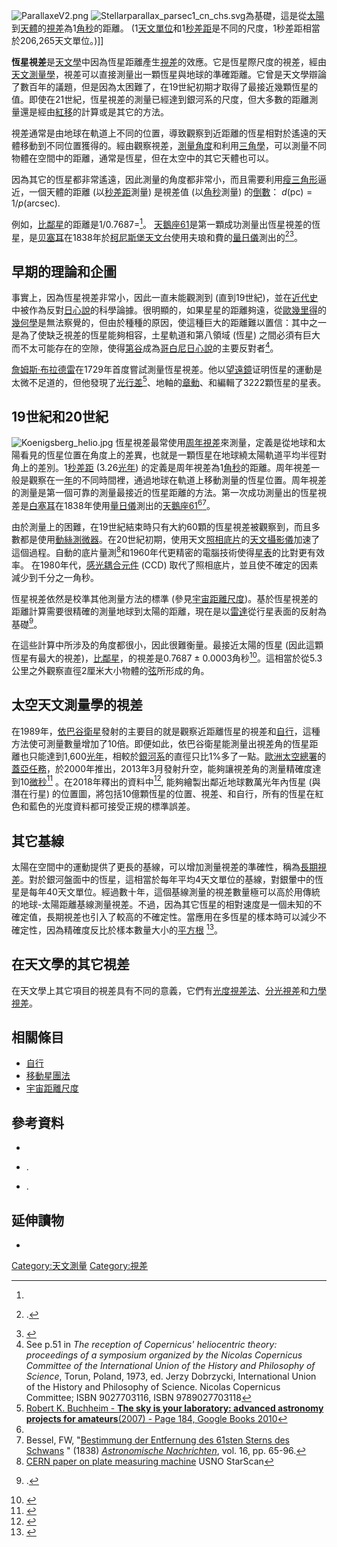 [[Image:ParallaxeV2.png|thumb]]
[[Image:Stellarparallax_parsec1_cn_chs.svg|thumb]]為基礎，這是從[[太陽|太陽]]到[[天體|天體]]的[[視差|視差]]為1[[角秒|角秒]]的距離。 (1[[天文單位|天文單位]]和1[[秒差距|秒差距]]是不同的尺度，1秒差距相當於206,265天文單位。)]]

'''恆星視差'''是[[天文學|天文學]]中因為恆星距離產生[[視差|視差]]的效應。它是恆星際尺度的視差，經由[[天文測量學|天文測量學]]，視差可以直接測量出一顆恆星與地球的準確距離。它曾是天文學辯論了數百年的議題，但是因為太困難了，在19世紀初期才取得了最接近幾顆恆星的值。即使在21世紀，恆星視差的測量已經達到銀河系的尺度，但大多數的距離測量還是經由[[紅移|紅移]]的計算或是其它的方法。 

視差通常是由地球在軌道上不同的位置，導致觀察到近距離的恆星相對於遙遠的天體移動到不同位置獲得的。經由觀察視差，[[測量|測量]][[角度|角度]]和利用[[三角學|三角學]]，可以測量不同物體在空間中的距離，通常是恆星，但在太空中的其它天體也可以。 

因為其它的恆星都非常遙遠，因此測量的角度都非常小，而且需要利用[[瘦三角形|瘦三角形]]逼近，一個天體的距離 (以[[秒差距|秒差距]]測量) 是視差值 (以[[角秒|角秒]]測量) 的[[倒數|倒數]]：
<math>d (\mathrm{pc}) = 1 / p (\mathrm{arcsec}).</math> 

例如，[[比鄰星|比鄰星]]的距離是1/0.7687={{convert|1.3009|pc|ly}}<ref name="apj118"/>。 [[天鵝座61|天鵝座61]]是第一顆成功測量出恆星視差的恆星，是[[弗里德里希·威廉·贝塞尔|贝塞耳]]在1838年於[[柯尼斯堡天文台|柯尼斯堡天文台]]使用夫琅和費的[[量日儀|量日儀]]測出的<ref name=ZG44>{{harvnb|Zeilik|Gregory|1998 | loc=p. 44}}.</ref><ref name=hirschgoogle>{{Cite web |url=http://books.google.com/books?id=CW6tqdhVMJoC&pg=PA259&dq=heliometer+61+cygni&hl=en&ei=rDGaTJfTBoH6lweFoKht&sa=X&oi=book_result&ct=result&resnum=5&ved=0CDcQ6AEwBA#v=onepage&q=heliometer%2061%20cygni&f=false |title=Alan W. Hirshfeld - '''Parallax: The Race to Measure the Cosmos''' (2002) - Page 259, Google Books 2010 |access-date=2012-02-15 |archive-date=2015-04-16 |archive-url=https://web.archive.org/web/20150416135852/http://books.google.com/books?id=CW6tqdhVMJoC&pg=PA259&dq=heliometer+61+cygni&hl=en&ei=rDGaTJfTBoH6lweFoKht&sa=X&oi=book_result&ct=result&resnum=5&ved=0CDcQ6AEwBA#v=onepage&q=heliometer%2061%20cygni&f=false |dead-url=no }}</ref>。

==早期的理論和企圖==
事實上，因為恆星視差非常小，因此一直未能觀測到 (直到19世紀)，並在[[近代史|近代史]]中被作為反對[[日心說|日心說]]的科學論據。很明顯的，如果星星的距離夠遠，從[[歐幾里得|歐幾里得]]的[[幾何學|幾何學]]是無法察覺的，但由於種種的原因，使這種巨大的距離難以置信：其中之一是為了使缺乏視差的恆星能夠相容，土星軌道和第八領域 (恆星) 之間必須有巨大而不太可能存在的空隙，使得[[第谷|第谷]]成為[[哥白尼日心說|哥白尼日心說]]的主要反對者<ref>See p.51 in ''The reception of Copernicus' heliocentric theory: proceedings of a symposium organized by the Nicolas Copernicus Committee of the International Union of the History and Philosophy of Science'', Torun, Poland, 1973, ed. Jerzy Dobrzycki, International Union of the History and Philosophy of Science. Nicolas Copernicus Committee; ISBN 9027703116, ISBN 9789027703118</ref>。

[[詹姆斯·布拉德雷|詹姆斯·布拉德雷]]在1729年首度嘗試測量恆星視差。他以[[望遠鏡|望遠鏡]]证明恆星的運動是太微不足道的，但他發現了[[光行差|光行差]]<ref>[http://books.google.com/books?id=JARaN7Jmm9cC&pg=PA184&dq=Starlight+astronomy+astrometry&hl=en&ei=6K6kTPGCNoOglAf5wZDXDA&sa=X&oi=book_result&ct=result&resnum=1&ved=0CDEQ6AEwAA#v=onepage&q=Starlight%20astronomy%20astrometry&f=false Robert K. Buchheim - '''The sky is your laboratory: advanced astronomy projects for amateurs'''(2007) - Page 184, Google Books 2010]</ref>、地軸的[[章動|章動]]、和編輯了3222顆恆星的星表。

==19世紀和20世紀==
[[Image:Koenigsberg_helio.jpg|thumb]]
恆星視差最常使用[[周年視差|周年視差]]來測量，定義是從地球和太陽看見的恆星位置在角度上的差異，也就是一顆恆星在地球繞太陽軌道平均半徑對角上的差別。1[[秒差距|秒差距]] (3.26[[光年|光年]]) 的定義是周年視差為1[[角秒|角秒]]的距離。周年視差一般是觀察在一[[年|年]]的不同時間裡，通過地球在軌道上移動測量的恆星位置。周年視差的測量是第一個可靠的測量最接近的恆星距離的方法。第一次成功測量出的恆星視差是[[弗里德里希·威廉·贝塞尔|白塞耳]]在1838年使用[[量日儀|量日儀]]測出的[[天鵝座61|天鵝座61]]<ref name="ZG44" /><ref>Bessel, FW, "[http://www.ari.uni-heidelberg.de/gaia/documents/bessel-1838/index.html Bestimmung der Entfernung des 61sten Sterns des Schwans] {{webarchive|url=https://web.archive.org/web/20070624220502/http://www.ari.uni-heidelberg.de/gaia/documents/bessel-1838/index.html |date=2007-06-24 }}" (1838) ''[[Astronomische_Nachrichten|Astronomische Nachrichten]]'', vol. 16, pp. 65-96.</ref>。

由於測量上的困難，在19世紀結束時只有大約60顆的恆星視差被觀察到，而且多數都是使用[[動絲測微器|動絲測微器]]。在20世紀初期，使用天文[[照相底片|照相底片]]的[[天文攝影儀|天文攝影儀]]加速了這個過程。自動的底片量測<ref>[http://cdsweb.cern.ch/record/1107461 CERN paper on plate measuring machine] {{Wayback|url=http://cdsweb.cern.ch/record/1107461 |date=20200525192238 }} USNO StarScan</ref>和1960年代更精密的電腦技術使得[[星表|星表]]的比對更有效率。 在1980年代，[[感光耦合元件|感光耦合元件]] (CCD) 取代了照相底片，並且使不確定的因素減少到千分之一角秒。  

恆星視差依然是校準其他測量方法的標準 (參見[[宇宙距離尺度|宇宙距離尺度]])。基於恆星視差的距離計算需要很精確的測量地球到太陽的距離，現在是以[[雷達|雷達]]從行星表面的反射為基礎<ref>{{harvnb|Zeilik|Gregory|1998|loc=§ 22-3}}.</ref>。

在這些計算中所涉及的角度都很小，因此很難衡量。最接近太陽的恆星 (因此這顆恆星有最大的視差)，[[比鄰星|比鄰星]]，的視差是0.7687 ± 0.0003角秒<ref name="apj118">{{cite journal
 | author=Benedict, G. Fritz ''et al.''
 | title=Interferometric Astrometry of Proxima Centauri and Barnard's Star Using HUBBLE SPACE TELESCOPE Fine Guidance Sensor 3: Detection Limits for Substellar Companions
 | url=https://archive.org/details/sim_astronomical-journal_1999-08_118_2/page/1086
 | journal=The Astronomical Journal
 | year=1999 | volume=118 | issue=2 | pages=1086–1100
 | bibcode=1999astro.ph..5318B
 | doi=10.1086/300975
 | ref=harv }}</ref>。這相當於從5.3公里之外觀察直徑2厘米大小物體的[[弦|弦]]所形成的角。

==太空天文測量學的視差==
在1989年，[[依巴谷衛星|依巴谷衛星]]發射的主要目的就是觀察近距離恆星的視差和[[自行|自行]]，這種方法使可測量數量增加了10倍。即便如此，依巴谷衛星能測量出視差角的恆星距離也只能達到1,600[[光年|光年]]，相較於[[銀河系|銀河系]]的直徑只比1%多了一點。[[歐洲太空總署|歐洲太空總署]]的[[蓋亞任務|蓋亞任務]]，於2000年推出，2013年3月發射升空，能夠讓視差角的測量精確度達到10[[角秒|微秒]]<ref>{{cite web | last = Henney | first = Paul J. | title = ESA's Gaia Mission to study stars | publisher = Astronomy Today | date =  | url = http://www.astronomytoday.com/exploration/gaia.html | accessdate = 2008-03-08 | archive-date = 2008-03-17 | archive-url = https://web.archive.org/web/20080317052211/http://www.astronomytoday.com/exploration/gaia.html | dead-url = no }}</ref> 。在2018年釋出的資料中<ref>{{cite web | last = ESA | first = ESA | title = ESA's Gaia DR2 | publisher = ESA | date = 2018 | url = https://www.cosmos.esa.int/web/gaia/dr2 | 7 =  | access-date = 2018-03-19 | archive-date = 2020-05-10 | archive-url = https://web.archive.org/web/20200510095020/https://www.cosmos.esa.int/web/gaia/dr2 | dead-url = no }}</ref>, 能夠繪製出鄰近地球數萬光年內恆星 (與潛在行星) 的位置圖，將包括10億顆恆星的位置、視差、和自行，所有的恆星在紅色和藍色的光度資料都可接受正規的標準誤差。

==其它基線==
太陽在空間中的運動提供了更長的基線，可以增加測量視差的準確性，稱為[[長期視差|長期視差]]。對於銀河盤面中的恆星，這相當於每年平均4天文單位的基線，對銀暈中的恆星是每年40天文單位。經過數十年，這個基線測量的視差數量極可以高於用傳統的地球-太陽距離基線測量視差。不過，因為其它恆星的相對速度是一個未知的不確定值，長期視差也引入了較高的不確定性。當應用在多恆星的樣本時可以減少不確定性，因為精確度反比於樣本數量大小的[[平方根|平方根]] <ref>{{cite arxiv
 | last=Popowski | first=Piotr | coauthors=Gould, Andrew
 | date=1998-01-29
 | title=Mathematics of Statistical Parallax and the Local Distance Scale
 | eprint=astro-ph/9703140
 | class=astro-ph }}</ref>。

==在天文學的其它視差==
在天文學上其它項目的視差具有不同的意義，它們有[[光度視差法|光度視差法]]、[[分光視差|分光視差]]和[[力學視差|力學視差]]。

==相關條目==
*[[自行|自行]]
*[[移動星團法|移動星團法]]
*[[宇宙距離尺度|宇宙距離尺度]]

==參考資料==
{{Reflist}}
{{refbegin}}
*{{Cite book | last=Hirshfeld | first=Alan w. |title=Parallax: The Race to Measure the Cosmos | url=https://archive.org/details/parallax00alan |location=New York|publisher = W. H. Freeman |year=2001 |isbn = 0716737116 | ref=harv | postscript=<!--None-->}}
*{{Cite book | last=Whipple | first=Fred L. | year=2007 | title=Earth Moon and Planets | isbn=1406764132 | publisher=Read Books | ref=harv | postscript=<!--None--> }}.
*{{Cite book | last=Zeilik | first=Michael A. | last2=Gregory | first2=Stephan A. | title=Introductory Astronomy & Astrophysics | url=https://archive.org/details/introductoryastr0000zeil | edition=4th | year=1998 | publisher=Saunders College Publishing | isbn=0030062284 | ref=harv | postscript=<!--None--> }}.
{{refend}}

==延伸讀物==
*{{cite journal|author1=Dyson, F. W.|title=Measurement of the distances of the stars|journal=The Observatory|volume=38|pages=292|year=1915|bibcode=1915Obs....38..292D}}

{{恆星}}

[[Category:天文測量|Category:天文測量]]
[[Category:視差|Category:視差]]